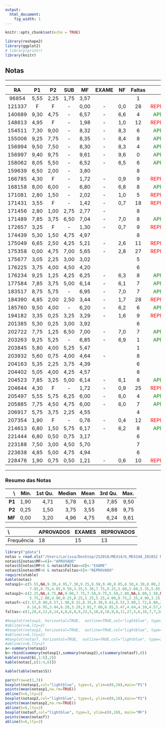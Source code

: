 ```yaml
---
output:
  html_document:
    fig_width: 1
---
```


<style>
.column-left{
  float: left;
  width: 48%;
  text-align: left;
}
.column-right{
  float: right;
  width: 48%;
  text-align: left;
}
.column-center{
  float: right;
  width: 4%;
  text-align: left;
}
.column{
  float: left;
  width: 100%;
  text-align: left;
}  
</style>

```r
knitr::opts_chunk$set(echo = TRUE)
```

```r
library(reshape2)
library(ggplot2)
# library(printr)
library(knitr)
```

## Notas

----

|     RA|   P1|   P2| SUB |   MF| EXAME|    NF| Faltas|          |
|:-----:|:---:|:---:|:---:|:---:|:----:|:----:|:-----:|---------:|
|  96854| 5,55| 2,25|1,75 | 3,57|      |      |      1|<span style="color:orange"> EXAME </span>      |
| 121337|   F |   F |-    | 0,00|-     | 0,0  |     28|<span style="color:red"> REPROVADO </span>  |
| 140689| 9,30| 4,75|-    | 6,57|-     | 6,6  |      4|<span style="color:green"> APROVADO </span>   |
| 148613| 4,95|   F |-    | 1,98|-     | 1,0  |     12|<span style="color:red"> REPROVADO </span>  |
| 154511| 7,30| 9,00|-    | 8,32|-     | 8,3  |      6|<span style="color:green"> APROVADO </span>   |
| 155006| 9,25| 7,75|-    | 8,35|-     | 8,4  |      8|<span style="color:green"> APROVADO </span>   |
| 156994| 9,50| 7,50|-    | 8,30|-     | 8,3  |      4|<span style="color:green"> APROVADO </span>   |
| 156997| 9,40| 9,75|-    | 9,61|-     | 9,6  |      0|<span style="color:green"> APROVADO </span>   |
| 158062| 8,05| 5,50|-    | 6,52|-     | 6,5  |      6|<span style="color:green"> APROVADO </span>   |
| 159639| 6,50| 2,00|-    | 3,80|      |      |      8|<span style="color:orange"> EXAME </span>      |
| 166785| 4,30|   F |-    | 1,72|-     | 0,9  |      9|<span style="color:red"> REPROVADO </span>  |
| 168158| 8,00| 6,00|-    | 6,80|-     | 6,8  |      8|<span style="color:green"> APROVADO </span>   |
| 171081| 2,80| 1,50|-    | 2,02|-     | 1,0  |      5|<span style="color:RED"> REPROVADO </span>      |
| 171431| 3,55|   F |-    | 1,42|-     | 0,7  |     18|<span style="color:red"> REPROVADO </span>  |
| 171456| 2,80| 1,00|2,75 | 2,77|-     |      |      8|<span style="color:orange"> EXAME </span>      |
| 171489| 7,85| 3,75|6,50 | 7,04|-     | 7,0  |      8|<span style="color:green"> APROVADO </span>   |
| 172657| 3,25|   F |-    | 1,30|-     | 0,7  |      9|<span style="color:red"> REPROVADO </span>  |
| 174439| 5,30| 1,50|4,75 | 4,97|      |      |      8|<span style="color:orange"> EXAME </span>      |
| 175049| 6,65| 2,50|4,25 | 5,21|-     | 2,6  |     11|<span style="color:red"> REPROVADO </span>  |
| 175358| 0,00| 4,75|7,00 | 5,65|-     | 2,8  |     27|<span style="color:red"> REPROVADO </span>  |
| 175677| 3,05| 2,25|3,00 | 3,02|      |      |      5|<span style="color:orange"> EXAME </span>      |
| 176225| 3,75| 4,00|4,50 | 4,20|      |      |      6|<span style="color:orange"> EXAME </span>      |
| 176234| 9,25| 1,25|4,25 | 6,25|-     | 6,3  |      8|<span style="color:green"> APROVADO </span>   |
| 177584| 7,85| 3,75|5,00 | 6,14|-     | 6,1  |      7|<span style="color:green"> APROVADO </span>   |
| 183517| 8,75| 5,75|-    | 6,95|-     | 7,0  |      7|<span style="color:green"> APROVADO </span>   |
| 184390| 4,85| 2,00|2,50 | 3,44|-     | 1,7  |     28|<span style="color:red"> REPROVADO </span>  |
| 185760| 9,50| 4,00|-    | 6,20|-     | 6,2  |      6|<span style="color:green"> APROVADO </span>   |
| 194182| 3,35| 0,25|3,25 | 3,29|-     | 1,6  |      9|<span style="color:red"> REPROVADO </span>  |
| 201385| 5,30| 0,25|3,00 | 3,92|      |      |      6|<span style="color:orange"> EXAME </span>      |
| 202722| 7,75| 1,25|6,50 | 7,00|-     | 7,0  |      7|<span style="color:green"> APROVADO </span>   |
| 203263| 9,25| 5,25|-    | 6,85|-     | 6,9  |      1|<span style="color:green"> APROVADO </span>   |
| 203845| 5,80| 4,00|5,25 | 5,47|      |      |      1|<span style="color:orange"> EXAME </span>      |
| 203932| 5,60| 0,75|4,00 | 4,64|-     |      |      8|<span style="color:orange"> EXAME </span>      |
| 204163| 5,35| 2,25|3,75 | 4,39|      |      |      6|<span style="color:orange"> EXAME </span>      |
| 204402| 5,05| 4,00|4,25 | 4,57|      |      |      8|<span style="color:orange"> EXAME </span>      |
| 204523| 7,85| 3,25|5,00 | 6,14|-     | 6,1  |      8|<span style="color:green"> APROVADO </span>   |
| 204644| 4,30|   F |-    | 1,72|-     | 0,9  |     25|<span style="color:red"> REPROVADO </span>  |
| 205497| 5,55| 5,75|6,25 | 6,00|-     | 6,0  |      4|<span style="color:green"> APROVADO </span>   |
| 205885| 7,75| 4,50|4,75 | 6,00|-     | 6,0  |      7|<span style="color:green"> APROVADO </span>   |
| 206917| 5,75| 3,75|2,25 | 4,55|      |      |      4|<span style="color:orange"> EXAME </span>      |
| 207354| 1,90|   F |-    | 0,76|-     | 0,4  |     12|<span style="color:red"> REPROVADO </span>  |
| 214613| 6,80| 1,50|5,75 | 6,17|-     | 6,2  |      8|<span style="color:green"> APROVADO </span>   |
| 221444| 6,80| 0,50|0,75 | 3,17|      |      |      6|<span style="color:orange"> EXAME </span>      |
| 223188| 7,50| 3,00|4,50 | 5,70|      |      |      7|<span style="color:orange"> EXAME </span>      |
| 223638| 4,85| 5,00|4,75 | 4,94|      |      |      6|<span style="color:orange"> EXAME </span>      |
| 228476| 1,90| 0,75|0,50 | 1,21|-     | 0,6  |     10|<span style="color:red"> REPROVADO </span>  |

----

### Resumo das Notas 

\    | Min.| 1st Qu.| Median| Mean| 3rd Qu.| Max.|
----:|----:|-------:|------:|----:|-------:|----:|
**P1** | 1,90|    4,71|   5,78| 6,13|    7,85| 9,50|
**P2** | 0,25|    1,50|   3,75| 3,55|    4,88| 9,75|
**MF** | 0,00|    3,20|   4,96| 4,75|    6,24| 9,61|

\ | APROVADOS | EXAMES | REPROVADOS |
:-|:---------|:------|:----------|
Frequência | 18 | 15 | 13 |

```r
library("gdata")
notas = read.xls("/Users/Larissa/Desktop/2S2018/ME414/G_ME414A_2018S2 Notas.xls",sheet=2,header = TRUE)
notas$S[notas$MF>=6]<-"APROVADO"
notas$S[notas$MF<6 & notas$Faltas<=8]<-"EXAME"
notas$S[notas$MF<6 & notas$Faltas>8]<-"REPROVADO"
require(xtable)
kable(notas)
notasp1<-c(5.55,NA,9.30,4.95,7.30,9.25,9.50,9.40,8.05,6.50,4.30,8.00,2.80,3.55,2.80,7.85,3.25,5.30,6.65,NA,3.05,3.75,9.25,
           7.85,8.75,4.85,9.50,3.35,5.30,7.75,9.25,5.80,5.60,5.35,5.05,7.85,4.30,5.55,7.75,5.75,1.90,6.80,6.80,7.50,4.85,1.90)
notasp2<-c(2.25,NA,4.75,NA,9.00,7.75,7.50,9.75,5.50,2.00,NA,6.00,1.50,NA,1.00,3.75,NA,1.50,2.50,4.75,2.25,4.00,1.25,3.75,
           5.75,2.00,4.00,0.25,0.25,1.25,5.25,4.00,0.75,2.25,4.00,3.25,NA,5.75,4.50,3.75,NA,1.50,0.50,3.00,5.00,0.75)
notasf<-c(3.57,0.00,6.57,1.98,8.32,8.35,8.30,9.61,6.52,3.80,1.72,6.80,2.02,1.42,2.77,7.04,1.30,4.97,5.21,5.65,3.02,4.20,6.25,
          6.14,6.95,3.44,6.20,3.29,3.92,7.00,6.85,5.47,4.64,4.39,4.57,6.14,1.72,6.00,6.00,4.55,0.76,6.17,3.17,5.70,4.94,1.21)
faltas<-c(1,28,4,12,6,14,4,0,6,8,9,23,5,18,8,10,9,8,11,27,5,6,16,7,7,28,6,9,6,7,1,1,8,6,8,14,25,4,7,4,12,11,6,7,6,10)

#boxplot(notasp1, horizontal=TRUE,  outline=TRUE,col="lightblue", type=3, ylim=c(0,10))
#abline(v=6,lty=2)
#boxplot(notasp2, horizontal=TRUE,  outline=TRUE,col="lightblue", type=3, ylim=c(0,10))
#abline(v=6,lty=2)
#boxplot(notasf, horizontal=TRUE,  outline=TRUE,col="lightblue", type=3, ylim=c(0,10))
#abline(v=6,lty=2)
a<-summary(notasp1)
b<-rbind(summary(notasp1),summary(notasp2),c(summary(notasf),0))
kable(round(b[,1:6],2))
kable(notas[,c(1:4,6)])
```

```r
kable(table(notas$S))
```

```r
par(mfrow=c(1,3))
boxplot(notasp1,col="lightblue", type=3, ylim=c(0,10),main="P1")
points(mean(notasp1,na.rm=TRUE))
abline(h=6,lty=2)
boxplot(notasp2,col="lightblue", type=3, ylim=c(0,10),main="P2")
points(mean(notasp2,na.rm=TRUE))
abline(h=6,lty=2)
boxplot(notasf,col="lightblue", type=3, ylim=c(0,10), main="MF")
points(mean(notasf))
abline(h=6,lty=2)
```

</div>

